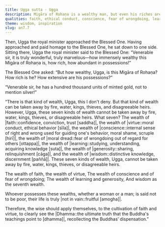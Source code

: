 ```yaml
---
title: Ugga sutta - Ugga
description: Migāra of Rohaṇa is a wealthy man, but even his riches are vulnerable to the vicissitudes of life, unlike the seven kinds of wealth the Buddha describes which cannot be taken away.
qualities: faith, ethical conduct, conscience, fear of wrongdoing, learning, giving, wisdom
theme: wisdom, inspiration
slug: an7.7
---
```


Then, Ugga the royal minister approached the Blessed One. Having approached and paid homage to the Blessed One, he sat down to one side. Sitting there, Ugga the royal minister said to the Blessed One: “Venerable sir, it is truly wonderful, truly marvelous—how immensely wealthy this Migāra of Rohaṇa is, how rich, how abundant in possessions!”

The Blessed One asked: “But how wealthy, Ugga, is this Migāra of Rohaṇa? How rich is he? How extensive are his possessions?”

“Venerable sir, he has a hundred thousand units of minted gold, not to mention silver!”

“There is that kind of wealth, Ugga, this I don't deny. But that kind of wealth can be taken away by fire, water, kings, thieves, and disagreeable heirs. However, Ugga, these seven kinds of wealth cannot be taken away by fire, water, kings, thieves, or disagreeable heirs. What seven? The wealth of |faith::confidence, conviction, trust [saddha]|, the wealth of |virtue::moral conduct, ethical behavior [sīla]|, the wealth of |conscience::internal sense of right and wrong used for guiding one's behavior, moral shame, scruple [hirī]|, the wealth of |moral dread::fear of wrongdoing out of regard for others [ottappa]|, the wealth of |learning::studying, understanding, acquiring knowledge [suta]|, the wealth of |generosity::sharing, relinquishment [cāga]|, and the wealth of |wisdom::distinctive knowledge, discernment [paññā]|. These seven kinds of wealth, Ugga, cannot be taken away by fire, water, kings, thieves, or disagreeable heirs.

The wealth of faith, the wealth of virtue,
The wealth of conscience and of fear of wrongdoing;
The wealth of learning and generosity,
And wisdom as the seventh wealth.

Whoever possesses these wealths,
whether a woman or a man;
is said not to be poor,
their life is truly |not in vain::fruitful [amogha]|.

Therefore, the wise should apply themselves,
to the cultivation of faith and virtue,
to clearly see the |Dhamma::the ultimate truth that the Buddha's teachings point to [dhamma]|,
recollecting the Buddhas’ dispensation.”